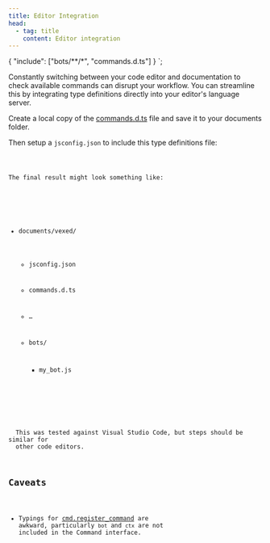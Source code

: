 ```yaml
---
title: Editor Integration
head:
  - tag: title
    content: Editor integration
---
```



{
  "include": ["bots/**/*", "commands.d.ts"]
}
`;

Constantly switching between your code editor and documentation to check available commands can disrupt your workflow. You can streamline this by integrating type definitions directly into your editor's language server.

Create a local copy of the [commands.d.ts](https://github.com/toommyliu/vexed/blob/main/commands.d.ts) file and save it to your documents folder.

Then setup a `jsconfig.json` to include this type definitions file:

<Code code={jsConfig} lang="json" title="jsconfig.json" />

The final result might look something like:

<FileTree>

- documents/vexed/

  - jsconfig.json
  - commands.d.ts
  - …
  - bots/

    - my_bot.js

</FileTree>

<Aside>
  This was tested against Visual Studio Code, but steps should be similar for
  other code editors.
</Aside>

## Caveats

- Typings for [cmd.register_command](/api/misc#cmdregister_command) are awkward, particularly
  `bot` and `ctx` are not included in the Command interface.

